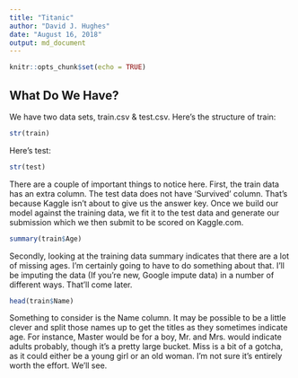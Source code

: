 ```yaml
---
title: "Titanic"
author: "David J. Hughes"
date: "August 16, 2018"
output: md_document
---
```


```r
knitr::opts_chunk$set(echo = TRUE)
```

## What Do We Have?

We have two data sets, train.csv & test.csv. Here's the structure of train:

```r
str(train)
```

Here's test:
```r
str(test)
```

There are a couple of important things to notice here. First, the train data has an extra column. The test data does not have 'Survived' column. That's because Kaggle isn't about to give us the answer key. Once we build our model against the training data, we fit it to the test data and generate our submission which we then submit to be scored on Kaggle.com.
 
```r
summary(train$Age)
```

Secondly, looking at the training data summary indicates that there are a lot of missing ages. I'm certainly going to have to do something about that. I'll be imputing the data (If you're new, Google impute data) in a number of different ways. That'll come later.

```r
head(train$Name)
```

Something to consider is the Name column. It may be possible to be a little clever and split those names up to get the titles as they sometimes indicate age. For instance, Master would be for a boy, Mr. and Mrs. would indicate adults probably, though it's a pretty large bucket. Miss is a bit of a gotcha, as it could either be a young girl or an old woman. I'm not sure it's entirely worth the effort. We'll see.
